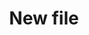 ---
sidebarTitle: "Apple TV!"
icon: "tv"
iconType: "solid"
title: "New file"
description: "Description of your new file."
---